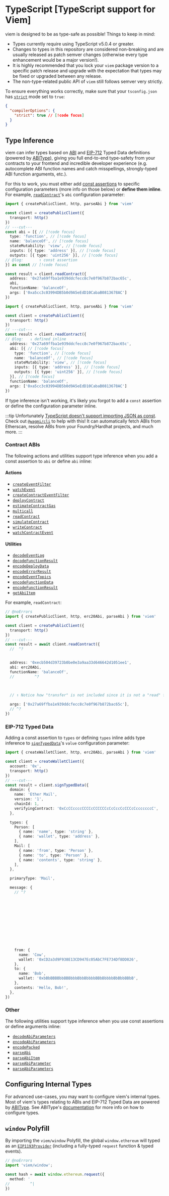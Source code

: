 # TypeScript [TypeScript support for Viem]

viem is designed to be as type-safe as possible! Things to keep in mind:

- Types currently require using TypeScript v5.0.4 or greater.
- Changes to types in this repository are considered non-breaking and are usually released as patch semver changes (otherwise every type enhancement would be a major version!).
- It is highly recommended that you lock your `viem` package version to a specific patch release and upgrade with the expectation that types may be fixed or upgraded between any release.
- The non-type-related public API of `viem` still follows semver very strictly.

To ensure everything works correctly, make sure that your `tsconfig.json` has [`strict`](https://www.typescriptlang.org/tsconfig#strict) mode set to `true`:

```json [tsconfig.json]
{
  "compilerOptions": {
    "strict": true // [!code focus]
  }
}
```

## Type Inference

viem can infer types based on [ABI](https://docs.soliditylang.org/en/v0.8.15/abi-spec.html#json) and [EIP-712](https://eips.ethereum.org/EIPS/eip-712) Typed Data definitions (powered by [ABIType](https://abitype.dev)), giving you full end-to-end type-safety from your contracts to your frontend and incredible developer experience (e.g. autocomplete ABI function names and catch misspellings, strongly-typed ABI function arguments, etc.).

For this to work, you must either add [const assertions](https://www.typescriptlang.org/docs/handbook/release-notes/typescript-3-4.html#const-assertions) to specific configuration parameters (more info on those below) or **define them inline**. For example, [`readContract`](/docs/contract/readContract)'s `abi` configuration parameter:

```ts twoslash
import { createPublicClient, http, parseAbi } from 'viem'

const client = createPublicClient({
  transport: http()
})
// ---cut---
const abi = [{ // [!code focus]
  type: 'function', // [!code focus]
  name: 'balanceOf', // [!code focus]
  stateMutability: 'view', // [!code focus]
  inputs: [{ type: 'address' }], // [!code focus]
  outputs: [{ type: 'uint256' }], // [!code focus]
// @log:       ↑ const assertion
}] as const // [!code focus]

const result = client.readContract({
  address: '0x27a69ffba1e939ddcfecc8c7e0f967b872bac65c',
  abi, 
  functionName: 'balanceOf',
  args: ['0xa5cc3c03994DB5b0d9A5eEdD10CabaB0813678AC']
})
```

```ts twoslash
import { createPublicClient, http, parseAbi } from 'viem'

const client = createPublicClient({
  transport: http()
})
// ---cut---
const result = client.readContract({
// @log:   ↓ defined inline
  address: '0x27a69ffba1e939ddcfecc8c7e0f967b872bac65c',
  abi: [{ // [!code focus]
    type: 'function', // [!code focus]
    name: 'balanceOf', // [!code focus]
    stateMutability: 'view', // [!code focus]
    inputs: [{ type: 'address' }], // [!code focus]
    outputs: [{ type: 'uint256' }], // [!code focus]
  }], // [!code focus]
  functionName: 'balanceOf',
  args: ['0xa5cc3c03994DB5b0d9A5eEdD10CabaB0813678AC']
})
```

If type inference isn't working, it's likely you forgot to add a `const` assertion or define the configuration parameter inline.

:::tip
Unfortunately [TypeScript doesn't support importing JSON as const](https://github.com/microsoft/TypeScript/issues/32063). Check out [`@wagmi/cli`](https://wagmi.sh/cli) to help with this! It can automatically fetch ABIs from Etherscan, resolve ABIs from your Foundry/Hardhat projects, and much more.
:::

### Contract ABIs

The following actions and utilities support type inference when you add a const assertion to `abi` or define `abi` inline:

#### Actions

- [`createEventFilter`](/docs/actions/public/createEventFilter)
- [`watchEvent`](/docs/actions/public/watchEvent)
- [`createContractEventFilter`](/docs/contract/createContractEventFilter)
- [`deployContract`](/docs/contract/deployContract)
- [`estimateContractGas`](/docs/contract/estimateContractGas)
- [`multicall`](/docs/contract/multicall)
- [`readContract`](/docs/contract/readContract)
- [`simulateContract`](/docs/contract/simulateContract)
- [`writeContract`](/docs/contract/writeContract)
- [`watchContractEvent`](/docs/contract/watchContractEvent)

#### Utilities

- [`decodeEventLog` ](/docs/contract/decodeEventLog)
- [`decodeFunctionResult` ](/docs/contract/decodeFunctionResult)
- [`encodeDeployData` ](/docs/contract/encodeDeployData)
- [`encodeErrorResult` ](/docs/contract/encodeErrorResult)
- [`encodeEventTopics` ](/docs/contract/encodeEventTopics)
- [`encodeFunctionData` ](/docs/contract/encodeFunctionData)
- [`encodeFunctionResult` ](/docs/contract/encodeFunctionResult)
- [`getAbiItem` ](/docs/abi/getAbiItem)

For example, `readContract`:

```ts twoslash
// @noErrors
import { createPublicClient, http, erc20Abi, parseAbi } from 'viem'

const client = createPublicClient({
  transport: http()
})
// ---cut---
const result = await client.readContract({
  //  ^?


  address: '0xecb504d39723b0be0e3a9aa33d646642d1051ee1',
  abi: erc20Abi,
  functionName: 'balanceOf',
  //         ^?
  
  

  // ↑ Notice how "transfer" is not included since it is not a "read" function

  args: ['0x27a69ffba1e939ddcfecc8c7e0f967b872bac65c'],
  // ^?
})
```

### EIP-712 Typed Data

Adding a const assertion to `types` or defining `types` inline adds type inference to [`signTypedData`](/docs/actions/wallet/signTypedData)'s `value` configuration parameter:

```ts twoslash
import { createWalletClient, http, erc20Abi, parseAbi } from 'viem'

const client = createWalletClient({
  account: '0x',
  transport: http()
})
// ---cut---
const result = client.signTypedData({
  domain: {
    name: 'Ether Mail',
    version: '1',
    chainId: 1,
    verifyingContract: '0xCcCCccccCCCCcCCCCCCcCcCccCcCCCcCcccccccC',
  },

  types: {
    Person: [
      { name: 'name', type: 'string' },
      { name: 'wallet', type: 'address' },
    ],
    Mail: [
      { name: 'from', type: 'Person' },
      { name: 'to', type: 'Person' },
      { name: 'contents', type: 'string' },
    ],
  },

  primaryType: 'Mail',

  message: {
    // ^?












    from: {
      name: 'Cow',
      wallet: '0xCD2a3d9F938E13CD947Ec05AbC7FE734Df8DD826',
    },
    to: {
      name: 'Bob',
      wallet: '0xbBbBBBBbbBBBbbbBbbBbbbbBBbBbbbbBbBbbBBbB',
    },
    contents: 'Hello, Bob!',
  },
})
```

### Other

The following utilities support type inference when you use const assertions or define arguments inline:

- [`decodeAbiParameters` ](/docs/abi/decodeAbiParameters)
- [`encodeAbiParameters` ](/docs/abi/encodeAbiParameters)
- [`encodePacked` ](/docs/abi/encodePacked)
- [`parseAbi` ](/docs/abi/parseAbi)
- [`parseAbiItem` ](/docs/abi/parseAbiItem)
- [`parseAbiParameter` ](/docs/abi/parseAbiParameter)
- [`parseAbiParameters` ](/docs/abi/parseAbiParameters)

## Configuring Internal Types

For advanced use-cases, you may want to configure viem's internal types. Most of viem's types relating to ABIs and EIP-712 Typed Data are powered by [ABIType](https://abitype.dev). See ABIType's [documentation](https://abitype.dev/config.html) for more info on how to configure types.

## `window` Polyfill

By importing the `viem/window` Polyfill, the global `window.ethereum` will typed as an [`EIP1193Provider`](https://github.com/wagmi-dev/viem/blob/4bdbf15be0d61b52a195e11c97201e707fb616cc/src/types/eip1193.ts#L24-L26) (including a fully-typed `request` function & typed events).

```ts twoslash
// @noErrors
import 'viem/window';

const hash = await window.ethereum.request({
  method: '  
//         ^|
})














const hash = await window.ethereum.request({
  method: 'eth_getTransactionByHash',
  params: [
//     ^?
})
```
